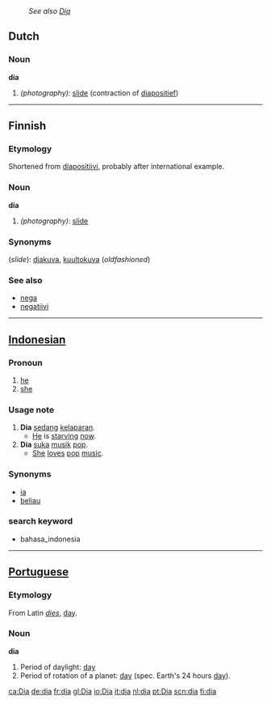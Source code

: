 :''See also [[Dia]]''
==Dutch==
===Noun===
'''dia'''
# ''(photography):'' [[slide]] (contraction of [[diapositief]]) {{m}}

----
==Finnish==

===Etymology===
Shortened from [[diapositiivi]], probably after international example.

===Noun===
'''dia'''

# ''(photography)'': [[slide]]

===Synonyms===
(''slide''): [[diakuva]], [[kuultokuva]] (''oldfashioned'')

===See also===
*[[nega]]
*[[negatiivi]]

----

==[[Indonesian]]==
===Pronoun===
# [[he]]
# [[she]]
===Usage note===
# '''Dia''' [[sedang]] [[lapar|kelaparan]].
#* [[he|He]] is [[starve|starving]] [[now]].
# '''Dia''' [[suka]] [[musik]] [[pop]].
#* [[she|She]] [[love]]s [[pop]] [[music]].
===Synonyms===
* [[ia]]
* [[beliau]]
===search keyword===
* bahasa_indonesia

----

==[[Portuguese]]==
===Etymology===
From Latin ''[[dies]]'', [[day]].
===Noun===
'''dia'''
#Period of daylight: [[day]]
#Period of rotation of a planet: [[day]] (spec. Earth's 24 hours [[day]]).

[[ca:Dia]]
[[de:dia]]
[[fr:dia]]
[[gl:Dia]]
[[io:Dia]]
[[it:dia]]
[[nl:dia]]
[[pt:Dia]]
[[scn:dia]]
[[fi:dia]]